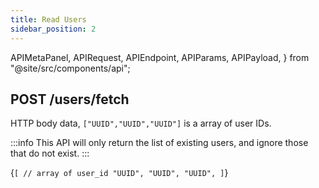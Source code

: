 ```yaml
---
title: Read Users
sidebar_position: 2
---
```


  APIMetaPanel,
  APIRequest,
  APIEndpoint,
  APIParams,
  APIPayload,
} from "@site/src/components/api";

## POST /users/fetch

HTTP body data, `["UUID","UUID","UUID"]` is a array of user IDs.

:::info
This API will only return the list of existing users, and ignore those that do not exist.
:::

<APIEndpoint url="/users/fetch" />

<APIMetaPanel
  scope="PROFILE:READ"
  scopeNote="If the `PHONE:READ` permission granted, you will obtain the user's mobile phone number"
/>

<APIPayload>{`
[
  // array of user_id
  "UUID",
  "UUID",
  "UUID",
]
`}</APIPayload>

<APIRequest
  title="Read Users"
  method="POST"
  url="/users/fetch --data '[&quot;06aed1e3-bd77-4a59-991a-5bb5ae6fbb09&quot;]'"
/>

<RespUsers />
